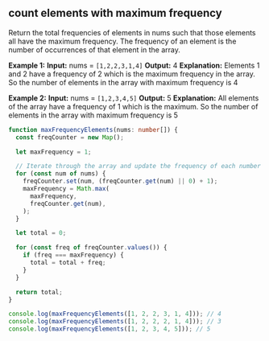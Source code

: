 
## count elements with maximum frequency

Return the total frequencies of elements in nums such that those elements all
have the maximum frequency. The frequency of an element is the number of occurrences
of that element in the array.

**Example 1:**
**Input:** nums = `[1,2,2,3,1,4]`
**Output:** 4
**Explanation:** Elements 1 and 2 have a frequency of 2 which is the maximum frequency in the array.
So the number of elements in the array with maximum frequency is 4

**Example 2:**
**Input:** nums = `[1,2,3,4,5]`
**Output:** 5
**Explanation:** All elements of the array have a frequency of 1 which is the maximum.
So the number of elements in the array with maximum frequency is 5

```typescript title="maxFrequencyElements"
function maxFrequencyElements(nums: number[]) {
  const freqCounter = new Map();

  let maxFrequency = 1;

  // Iterate through the array and update the frequency of each number
  for (const num of nums) {
    freqCounter.set(num, (freqCounter.get(num) || 0) + 1);
    maxFrequency = Math.max(
      maxFrequency,
      freqCounter.get(num),
    );
  }

  let total = 0;

  for (const freq of freqCounter.values()) {
    if (freq === maxFrequency) {
      total = total + freq;
    }
  }

  return total;
}

console.log(maxFrequencyElements([1, 2, 2, 3, 1, 4])); // 4
console.log(maxFrequencyElements([1, 2, 2, 2, 1, 4])); // 3
console.log(maxFrequencyElements([1, 2, 3, 4, 5])); // 5
```
